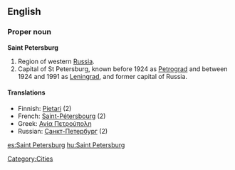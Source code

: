 ==English==
{{wikipedia}}
===Proper noun===
'''Saint Petersburg'''

#Region of western [[Russia]].
#Capital of St Petersburg, known before 1924 as [[Petrograd]] and between 1924 and 1991 as [[Leningrad]], and former capital of Russia.

====Translations====
*Finnish: [[Pietari]] (2)
*French: [[Saint-Pétersbourg]] (2)
*Greek: [[Αγία Πετρούπολη]]
*Russian: [[Санкт-Петербург]] (2)

[[Category:Cities]]

[[es:Saint Petersburg]]
[[hu:Saint Petersburg]]